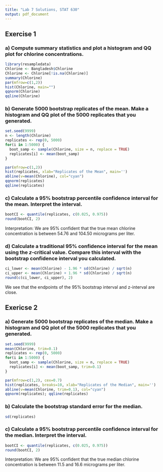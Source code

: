 ```yaml
---
title: "Lab 7 Solutions, STAT 630"
output: pdf_document
---
```


## Exercise 1
### a) Compute summary statistics and plot a histogram and QQ plot for chlorine concentrations.
```r
library(resampledata)
Chlorine <- Bangladesh$Chlorine
Chlorine <- Chlorine[!is.na(Chlorine)]
summary(Chlorine)
par(mfrow=c(1,2))
hist(Chlorine, main="")
qqnorm(Chlorine)
qqline(Chlorine)
```

### b) Generate 5000 bootstrap replicates of the mean.  Make a histogram and QQ plot of the 5000 replicates that you generated.
```r
set.seed(9999)
n <- length(Chlorine)
replicates <- rep(0, 5000)
for(i in 1:5000) {
  boot_samp <- sample(Chlorine, size = n, replace = TRUE)
  replicates[i] <- mean(boot_samp) 
}
```
\clearpage

```r
par(mfrow=c(1,2))
hist(replicates, xlab="Replicates of the Mean", main='')
abline(v=mean(Chlorine), col="cyan")
qqnorm(replicates)
qqline(replicates)
```


### c) Calculate a 95\% bootstrap percentile confidence interval for the mean.  Interpret the interval.

```r
bootCI <- quantile(replicates, c(0.025, 0.975))
round(bootCI, 2)
```
Interpretation: We are 95\% confident that the true mean chlorine concentration is between 54.76 and 104.50 micrograms per liter.

### d) Calculate a traditional  95\% confidence interval for the mean using the $z$-critical value.  Compare this interval with the bootstrap confidence interval you calculated.

```r
ci_lower <- mean(Chlorine) - 1.96 * sd(Chlorine) / sqrt(n)
ci_upper <- mean(Chlorine) + 1.96 * sd(Chlorine) / sqrt(n)
round(c(ci_lower, ci_upper), 2)
```

We see that the endpoints of the 95\% bootstrap interval and z-interval are close.  
\clearpage

## Exericse 2
### a) Generate 5000 bootstrap replicates of the median.  Make a histogram and QQ plot of the 5000 replicates that you generated.
```r
set.seed(9999)
mean(Chlorine, trim=0.1)
replicates <- rep(0, 5000)
for(i in 1:5000) {
  boot_samp <- sample(Chlorine, size = n, replace = TRUE)
  replicates[i] <- mean(boot_samp, trim=0.1) 
}
```

```r
par(mfrow=c(1,2), cex=0.7)
hist(replicates, breaks=10, xlab="Replicates of the Median", main='')
abline(v=mean(Chlorine, trim=0.1), col="cyan")
qqnorm(replicates); qqline(replicates)
```

### b) Calculate the bootstrap standard error for the median.
```r
sd(replicates)
```

### c) Calculate a 95\% bootstrap percentile confidence interval for the median.  Interpret the interval.
```r
bootCI <- quantile(replicates, c(0.025, 0.975))
round(bootCI, 2)
```
Interpretation: We are 95\% confident that the true median chlorine concentration is between 11.5 and 16.6 micrograms per liter.

